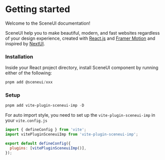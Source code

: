 # Getting started

Welcome to the SceneUI documentation!

SceneUI help you to make beautiful, modern, and fast websites regardless of your design experience, created with <a href="https://reactjs.org/" target="_blank">React.js</a> and <a href="https://www.framer.com/motion/" target="_blank">Framer Motion</a> and
inspired by <a href="https://nextui.org/"  target="_blank">NextUI</a>.

### Installation

Inside your React project directory, install SceneUI component by running either of the following:

```powershell
pnpm add @sceneui/xxx
```

### Setup

```powershell
pnpm add vite-plugin-sceneui-imp -D
```

For auto import style, you need to set up the `vite-plugin-sceneui-imp` in your `vite.config.js`

```js vite.config.js
import { defineConfig } from 'vite';
import vitePluginSceneuiImp from 'vite-plugin-sceneui-imp';

export default defineConfig({
  plugins: [vitePluginSceneuiImp()],
});
```
